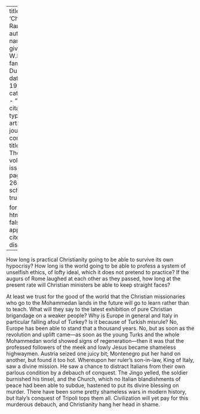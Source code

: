 
---
title: 'Christianity Rampant'
author:
  - name:
      given: W.E.B.
      family: Du Bois
date: May 1911
categories: 
  - ""
citation: 
  type: article-journal
  container-title: The Crisis
  volume: 3
  issue: 1
  page: 25-26
google-scholar: true

format:
  html:
    toc: false
    appendix-cite-as: display
---


How long is practical Christianity going to be able to survive its own hypocrisy? How long is the world going to be able to profess a system of unselfish ethics, of lofty ideal, which it does not pretend to practice? If the augurs of Rome laughed at each other as they passed, how long at the present rate will Christian ministers be able to keep straight faces?

At least we trust for the good of the world that the Christian missionaries who go to the Mohammedan lands in the future will go to learn rather than to teach. What will they say to the latest exhibition of pure Christian brigandage on a weaker people? Why is Europe in general and Italy in particular falling afoul of
Turkey? Is it because of Turkish misrule? No, Europe has been able to stand that a thousand years. No, but as soon as the revolution and uplift came---as soon as the young Turks and the whole Mohammedan world showed signs of regeneration---then it was that the professed followers of the meek and lowly Jesus became shameless highwaymen. Austria seized one juicy bit; Montenegro put her hand on another, but found it too hot. Whereupon her ruler's son-in-law, King of Italy, saw a divine mission. He saw a chance to distract Italians from their own parlous condition by a debauch of conquest. The Jingo yelled, the soldier burnished his tinsel, and the Church, which no Italian blandishments of peace had been able to subdue, hastened to put its divine blessing on murder. There have been some pretty shameless wars in modern history, but Italy's conquest of Tripoli tops them all. Civilization will yet pay for this murderous debauch, and Christianity hang her head in shame.

